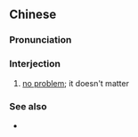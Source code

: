 {{also|无关系}}
==Chinese==
{{zh-forms|s=无关系|type=12}}

===Pronunciation===
{{zh-pron
|mn=bô-koan-hē
|cat=intj
}}

===Interjection===
{{zh-interj}}

# {{lb|zh|Min Nan}} [[no problem]]; it doesn't matter

===See also===
* {{zh-l|沒關係}}
